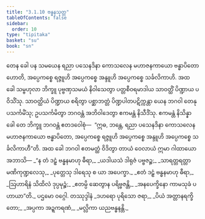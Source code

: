 ```yaml
---
title: "3.1.10 ဗန္ဓနသုတ္တ"
tableOfContents: false
sidebar:
  order: 10
type: "tipitaka"
basket: "su"
book: "sn"
---
```



<DynamicBreadcrumb />

<Division number="121" book="sn" e="ch" v="18" p="298">

<Paragraph number="622" book="sn">
တေန ခေါ ပန သမယေန ရညာ ပသေနဒိနာ ကောသလေန မဟာဇနကာယော ဗန္ဓာပိတော ဟောတိ, အပ္ပေကစ္စေ ရဇ္ဇူဟိ အပ္ပေကစ္စေ အန္ဒူဟိ အပ္ပေကစ္စေ သင်္ခလိကာဟိ.
</Paragraph>

<Paragraph number="623" book="sn">
အထ ခေါ သမ္ဗဟုလာ ဘိက္ခူ ပုဗ္ဗဏှသမယံ နိဝါသေတွာ ပတ္တစီဝရမာဒါယ သာဝတ္ထိံ ပိဏ္ဍာယ ပဝိသိံသု. သာဝတ္ထိယံ ပိဏ္ဍာယ စရိတွာ ပစ္ဆာဘတ္တံ ပိဏ္ဍပါတပဋိက္ကန္တာ ယေန ဘဂဝါ တေနုပသင်္ကမိံသု; ဥပသင်္ကမိတွာ ဘဂဝန္တံ အဘိဝါဒေတွာ ဧကမန္တံ နိသီဒိံသု. ဧကမန္တံ နိသိန္နာ ခေါ တေ ဘိက္ခူ ဘဂဝန္တံ ဧတဒဝေါစုံ—  “ဣဓ, ဘန္တေ, ရညာ ပသေနဒိနာ ကောသလေန မဟာဇနကာယော ဗန္ဓာပိတော, အပ္ပေကစ္စေ ရဇ္ဇူဟိ အပ္ပေကစ္စေ အန္ဒူဟိ အပ္ပေကစ္စေ သင်္ခလိကာဟီ”တိ.
</Paragraph>

<Paragraph number="624" book="sn">
အထ ခေါ ဘဂဝါ ဧတမတ္ထံ ဝိဒိတွာ တာယံ ဝေလာယံ ဣမာ ဂါထာယော အဘာသိ—
</Paragraph>

<Paragraph number="625" type="verses" book="sn">
_“န တံ ဒဠှံ ဗန္ဓနမာဟု ဓီရာ,_  
_ယဒါယသံ ဒါရုဇံ ပဗ္ဗဇဉ္စ;_  
_သာရတ္တရတ္တာ မဏိကုဏ္ဍလေသု,_  
_ပုတ္တေသု ဒါရေသု စ ယာ အပေက္ခာ._  

</Paragraph>

<Paragraph number="626" type="verses" book="sn">
_ဧတံ ဒဠှံ ဗန္ဓနမာဟု ဓီရာ,_  
_ဩဟာရိနံ သိထိလံ ဒုပ္ပမုဉ္စံ;_  
_ဧတမ္ပိ ဆေတွာန ပရိဗ္ဗဇန္တိ,_  
_အနပေက္ခိနော ကာမသုခံ ပဟာယာ”တိ._  


</Paragraph>
</Division>

<Paragraph number="627" type="center" book="sn">
ပဌမော ဝဂ္ဂေါ.



</Paragraph>

<Paragraph number="628" type="center" book="sn">
တဿုဒ္ဒါနံ


</Paragraph>

<Paragraph number="629" type="verses" book="sn">
_ဒဟရော ပုရိသော ဇရာ,_  
_ပိယံ အတ္တာနရက္ခိတော;_  
_အပ္ပကာ အဍ္ဍကရဏံ,_  
_မလ္လိကာ ယညဗန္ဓနန္တိ._
</Paragraph>